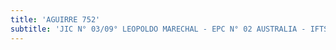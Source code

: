 ```yaml
---
title: 'AGUIRRE 752'
subtitle: 'JIC N° 03/09° LEOPOLDO MARECHAL - EPC N° 02 AUSTRALIA - IFTS N° 20'
---
```




